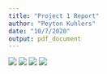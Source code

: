 ```yaml
---
title: "Project 1 Report"
author: "Peyton Kuhlers"
date: "10/7/2020"
output: pdf_document
---
```


![](assets/barrels_by_state.png)
![](assets/crude_rate_by_state.png)
![](figures/avPlots.png)
![](figures/aggregated_mortality_barrels.png)